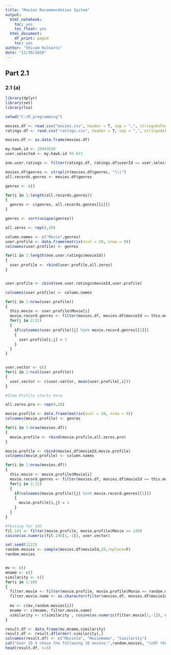 ---
title: "Movies Recommendation System"
output:
  html_notebook:
    toc: yes
    toc_float: yes
  html_document:
    df_print: paged
    toc: yes
author: "Shivam Kulkarni"
date: "11/30/2019"
---

## Part 2.1
### 2.1 (a)
```{r}
library(dplyr)
library(set)
library(lsa)

setwd("C:/R_programming")

movies.df <- read.csv("movies.csv", header = T, sep = ",", stringsAsFactors = F)
ratings.df <- read.csv("ratings.csv", header = T, sep = ",", stringsAsFactors = F)

movies.df <- as.data.frame(movies.df)

my.hawk.id <- 20443550
user.selected <- my.hawk.id %% 671

one.user.ratings <- filter(ratings.df, ratings.df$userId == user.selected)

movies.df$genres <- strsplit(movies.df$genres, "\\|")
all.records.genres <- movies.df$genres

genres <- c()

for(i in 1:length(all.records.genres))
{
  genres <- c(genres, all.records.genres[[i]])
}

genres <- sort(unique(genres))

all.zeros <- rep(0,20)

column.names <- c("Movie",genres)
user.profile <- data.frame(matrix(ncol = 20, nrow = 0))
colnames(user.profile) <- genres

for(i in 1:length(one.user.ratings$movieId))
{
  user.profile <- rbind(user.profile,all.zeros)
}


user.profile <- cbind(one.user.ratings$movieId,user.profile)

colnames(user.profile) <- column.names

for(i in 1:nrow(user.profile))
{
  this.movie <- user.profile$Movie[i]
  movie.record.genres <- filter(movies.df, movies.df$movieId == this.movie)[[3]][1]
  for(j in 2:21)
  {
    if(colnames(user.profile)[j] %in% movie.record.genres[[1]])
    {
      user.profile[i,j] = 1
    }
  }
}


user.vector <- c()
for(i in 2:ncol(user.profile))
{
  user.vector <- c(user.vector, mean(user.profile[,i]))
}

#Item Profile starts here

all.zeros.pro <- rep(0,20)

movie.profile <- data.frame(matrix(ncol = 20, nrow = 0))
colnames(movie.profile) <- genres

for(i in 1:nrow(movies.df))
{
  movie.profile <- rbind(movie.profile,all.zeros.pro)
}

movie.profile <- cbind(movies.df$movieId,movie.profile)
colnames(movie.profile) <- column.names

for(i in 1:nrow(movies.df))
{
  this.movie <- movie.profile$Movie[i]
  movie.record.genres <- filter(movies.df, movies.df$movieId == this.movie)[[3]][1]
  for(j in 2:21)
  {
    if(colnames(movie.profile)[j] %in% movie.record.genres[[1]])
    {
      movie.profile[i,j] = 1
    }
  }
}

#Testing for 145
fil.145 <- filter(movie.profile, movie.profile$Movie == 145)
cosine(as.numeric(fil.145[1,-1]), user.vector)

set.seed(1122)
random.movies <- sample(movies.df$movieId,10,replace=F)
random.movies


mv <- c()
mname <- c()
similarity <- c()
for(i in 1:10)
{
  filter.movie <- filter(movie.profile, movie.profile$Movie == random.movies[i])
  filter.movie.name <- as.character(filter(movies.df, movies.df$movieId == random.movies[i])[2][1])
 
  mv <- c(mv,random.movies[i])
  mname <- c(mname, filter.movie.name)
  similarity <- c(similarity , cosine(as.numeric(filter.movie[1,-1]), user.vector))
}

result.df <- data.frame(mv,mname,similarity)
result.df <- result.df[order(-similarity),]
colnames(result.df) <- c("MovieId", "MovieName", "Similarity")
cat("User ID X chose the following 10 movies:",random.movies, "\nOf these, the following 5 movies are recommended: ")
head(result.df, n=5)
```